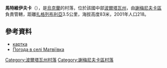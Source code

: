 {{coord|49|46|37|N|32|51|15|E|scale:100000_region:UA|display=title}}

'''馬特維伊夫卡'''（{{lang-uk|Матвіївка}}），是[[烏克蘭|烏克蘭]]的村落，位於該國中部[[波爾塔瓦州|波爾塔瓦州]]，由[[謝梅尼夫卡區|謝梅尼夫卡區]]負責管轄，距離[[扎格列布利亞_(奧爾日齊亞區)|扎格列布利亞]]3.5公里，海拔高度83米，2001年人口218。

==參考資料==
* [http://gska2.rada.gov.ua/pls/z7502/A005?rdat1=16.02.2009&rf7571=26647 картка]{{dead link|date=2018年5月 |bot=InternetArchiveBot |fix-attempted=yes }}
* [http://weather.in.ua/ua/poltavskaja/15216 Погода в селі Матвіївка] {{Wayback|url=http://weather.in.ua/ua/poltavskaja/15216 |date=20111220032410 }}

{{DEFAULTSORT:Матвіївка}}
[[Category:波爾塔瓦州村落|Category:波爾塔瓦州村落]]
[[Category:謝梅尼夫卡區村落|Category:謝梅尼夫卡區村落]]


{{Poltava-geo-stub}}